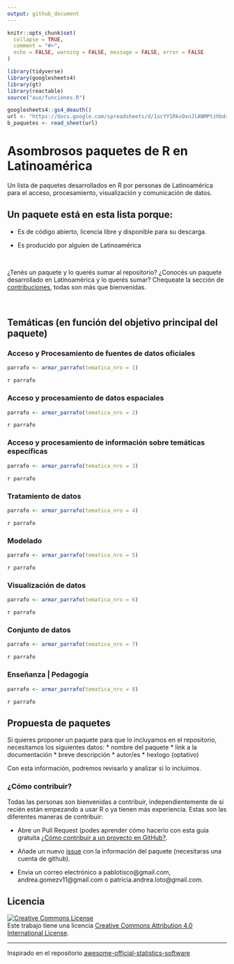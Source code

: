 ```yaml
---
output: github_document
---
```


<!-- README.md is generated from README.Rmd. Please edit that file -->

```r
knitr::opts_chunk$set(
  collapse = TRUE,
  comment = "#>",
  echo = FALSE, warning = FALSE, message = FALSE, error = FALSE
)
```

```r
library(tidyverse)
library(googlesheets4)
library(gt)
library(reactable)
source("aux/funciones.R")
```

```r
googlesheets4::gs4_deauth()
url <- "https://docs.google.com/spreadsheets/d/1xcYY1RkvOxnJlANMPtzhbdrpUgtSdF7IoEtNzE6zRKk/edit?usp=sharing"
b_paquetes <- read_sheet(url)
```

# Asombrosos paquetes de R en Latinoamérica

Un lista de paquetes desarrollados en R por personas de Latinoamérica para el acceso, procesamiento, visualización y comunicación de datos.


## Un paquete está en esta lista porque:

- Es de código abierto, licencia libre y disponible para su descarga.

- Es producido por alguien de Latinoamérica

<br>

¿Tenés un paquete y lo querés sumar al repositorio? ¿Conocés un paquete desarrollado en Latinoamérica y lo querés sumar? Chequeate la sección de [contribuciones](#propuesta-de-paquetes), todas son más que bienvenidas. 

<br>


## Temáticas (en función del objetivo principal del paquete)

### Acceso y Procesamiento de fuentes de datos oficiales

```r
parrafo <- armar_parrafo(tematica_nro = 1)
```
`r parrafo`


### Acceso y procesamiento de datos espaciales

```r
parrafo <- armar_parrafo(tematica_nro = 2)
```

`r parrafo`


### Acceso y procesamiento de información sobre temáticas específicas

```r
parrafo <- armar_parrafo(tematica_nro = 3)
```

`r parrafo`


### Tratamiento de datos

```r
parrafo <- armar_parrafo(tematica_nro = 4)
```

`r parrafo`


### Modelado

```r
parrafo <- armar_parrafo(tematica_nro = 5)
```

`r parrafo`


### Visualización de datos

```r
parrafo <- armar_parrafo(tematica_nro = 6)
```

`r parrafo`


### Conjunto de datos

```r
parrafo <- armar_parrafo(tematica_nro = 7)
```

`r parrafo`


### Enseñanza | Pedagogía

```r
parrafo <- armar_parrafo(tematica_nro = 8)
```

`r parrafo`


## Propuesta de paquetes

Si quieres proponer un paquete para que lo incluyamos en el repositorio, necesitamos los siguientes datos:
* nombre del paquete
* link a la documentación
* breve descripción
* autor/es
* hexlogo (optativo)

Con esta información, podremos revisarlo y analizar si lo incluimos.

### ¿Cómo contribuir? 

Todas las personas son bienvenidas a contribuir, independientemente de si recién están empezando a usar R o ya tienen más experiencia. Estas son las diferentes maneras de contribuir:

* Abre un Pull Request (podes aprender cómo hacerlo con esta guía gratuita [¿Cómo contribuir a un proyecto en GitHub?](https://docs.github.com/es/pull-requests/collaborating-with-pull-requests/proposing-changes-to-your-work-with-pull-requests/creating-a-pull-request).

* Añade un nuevo [issue](https://github.com/pablotis/asombrosos-paquetes-r-latinoamerica/issues) con la información del paquete (necesitaras una cuenta de github).

* Envia un correo electrónico a pablotisco@gmail.com, andrea.gomezv11@gmail.com o patricia.andrea.loto@gmail.com.

## Licencia

[![Creative Commons License](https://i.creativecommons.org/l/by/4.0/88x31.png)](http://creativecommons.org/licenses/by/4.0/)  
Este trabajo tiene una licencia [Creative Commons Attribution 4.0 International License](http://creativecommons.org/licenses/by/4.0/).

---

Inspirado en el repositorio [awesome-official-statistics-software](https://github.com/SNStatComp/awesome-official-statistics-software)
